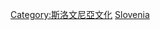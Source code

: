 {{Catnav|頁面分類|社会|文化|体育|各國體育}}
{{Catnav|頁面分類|地理|国家|欧洲国家|斯洛維尼亞}}

{{Commonscat|Sports in Slovenia}}

[[Category:斯洛文尼亞文化|Category:斯洛文尼亞文化]]
[[Category:歐洲各國體育|Slovenia]]